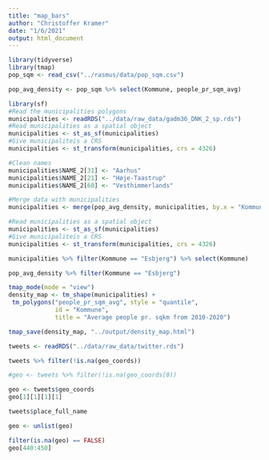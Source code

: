 ```yaml
---
title: "map_bars"
author: "Christoffer Kramer"
date: "1/6/2021"
output: html_document
---
```



```r
library(tidyverse)
library(tmap)
pop_sqm <- read_csv("../rasmus/data/pop_sqm.csv") 

pop_avg_density <- pop_sqm %>% select(Kommune, people_pr_sqm_avg)
```

```r
library(sf)
#Read the municipalities polygons
municipalities <- readRDS("../data/raw_data/gadm36_DNK_2_sp.rds")
#Read municipalities as a spatial object
municipalities <- st_as_sf(municipalities)
#Give municipaliteis a CRS
municipalities <- st_transform(municipalities, crs = 4326)

#Clean names
municipalities$NAME_2[31] <- "Aarhus"
municipalities$NAME_2[21] <- "Høje-Taastrup"
municipalities$NAME_2[60] <- "Vesthimmerlands"
```

```r
#Merge data with municipalities
municipalities <- merge(pop_avg_density, municipalities, by.x = "Kommune", by.y = "NAME_2")

#Read municipalities as a spatial object
municipalities <- st_as_sf(municipalities)
#Give municipaliteis a CRS
municipalities <- st_transform(municipalities, crs = 4326)
```

```r
municipalities %>% filter(Kommune == "Esbjerg") %>% select(Kommune)

pop_avg_density %>% filter(Kommune == "Esbjerg")
```


```r
tmap_mode(mode = "view")
density_map <- tm_shape(municipalities) +
 tm_polygons("people_pr_sqm_avg", style = "quantile",
             id = "Kommune",
             title = "Average people pr. sqkm from 2010-2020")

tmap_save(density_map, "../output/density_map.html")

```

```r

tweets <- readRDS("../data/raw_data/twitter.rds")

tweets %>% filter(!is.na(geo_coords))

#geo <- tweets %>% filter(!is.na(geo_coords[0))

geo <- tweets$geo_coords
geo[1][1][1][1]

tweets$place_full_name

geo <- unlist(geo)

filter(is.na(geo) == FALSE)
geo[440:450]
```


